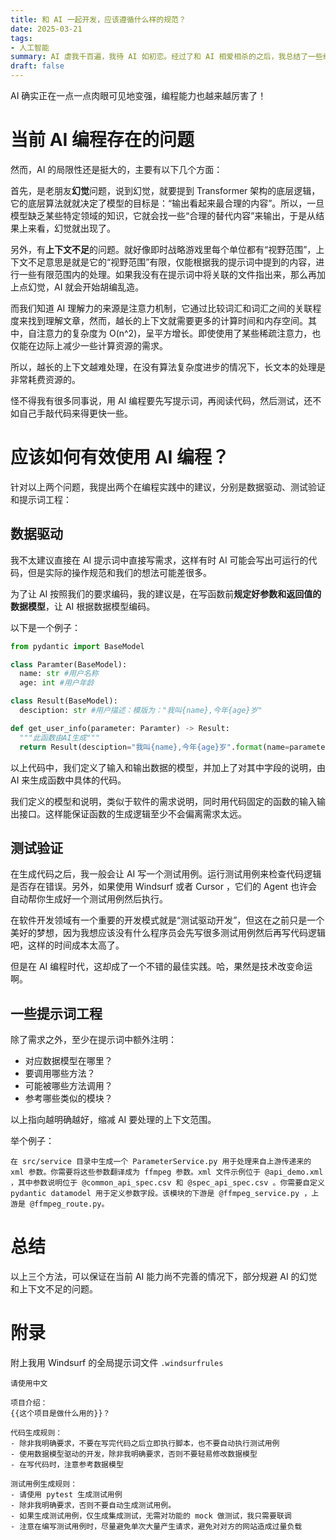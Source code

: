 ```yaml
---
title: 和 AI 一起开发，应该遵循什么样的规范？
date: 2025-03-21
tags:
- 人工智能
summary: AI 虐我千百遍，我待 AI 如初恋。经过了和 AI 相爱相杀的之后，我总结了一些经验……
draft: false
---
```


AI 确实正在一点一点肉眼可见地变强，编程能力也越来越厉害了！

# 当前 AI 编程存在的问题

然而，AI 的局限性还是挺大的，主要有以下几个方面：

首先，是老朋友**幻觉**问题，说到幻觉，就要提到 Transformer 架构的底层逻辑，它的底层算法就就决定了模型的目标是：“输出看起来最合理的内容”。所以，一旦模型缺乏某些特定领域的知识，它就会找一些“合理的替代内容”来输出，于是从结果上来看，幻觉就出现了。

另外，有**上下文不足**的问题。就好像即时战略游戏里每个单位都有“视野范围”，上下文不足意思是就是它的“视野范围”有限，仅能根据我的提示词中提到的内容，进行一些有限范围内的处理。如果我没有在提示词中将关联的文件指出来，那么再加上点幻觉，AI 就会开始胡编乱造。

而我们知道 AI 理解力的来源是注意力机制，它通过比较词汇和词汇之间的关联程度来找到理解文章，然而，越长的上下文就需要更多的计算时间和内存空间。其中，自注意力的复杂度为 O(n^2)，呈平方增长。即使使用了某些稀疏注意力，也仅能在边际上减少一些计算资源的需求。

所以，越长的上下文越难处理，在没有算法复杂度进步的情况下，长文本的处理是非常耗费资源的。

怪不得我有很多同事说，用 AI 编程要先写提示词，再阅读代码，然后测试，还不如自己手敲代码来得更快一些。

# 应该如何有效使用 AI 编程？

针对以上两个问题，我提出两个在编程实践中的建议，分别是数据驱动、测试验证和提示词工程：

## 数据驱动

我不太建议直接在 AI 提示词中直接写需求，这样有时 AI 可能会写出可运行的代码，但是实际的操作规范和我们的想法可能差很多。

为了让 AI 按照我们的要求编码，我的建议是，在写函数前**规定好参数和返回值的数据模型**，让 AI 根据数据模型编码。

以下是一个例子：

```python
from pydantic import BaseModel

class Paramter(BaseModel):
  name: str #用户名称
  age: int #用户年龄

class Result(BaseModel):
  desciption: str #用户描述：模版为："我叫{name},今年{age}岁"

def get_user_info(parameter: Paramter) -> Result:
  """此函数由AI生成"""
  return Result(desciption="我叫{name},今年{age}岁".format(name=parameter.name, age=parameter.age))
```

以上代码中，我们定义了输入和输出数据的模型，并加上了对其中字段的说明，由 AI 来生成函数中具体的代码。

我们定义的模型和说明，类似于软件的需求说明，同时用代码固定的函数的输入输出接口。这样能保证函数的生成逻辑至少不会偏离需求太远。

## 测试验证

在生成代码之后，我一般会让 AI 写一个测试用例。运行测试用例来检查代码逻辑是否存在错误。另外，如果使用 Windsurf 或者 Cursor ，它们的 Agent 也许会自动帮你生成好一个测试用例然后执行。

在软件开发领域有一个重要的开发模式就是“测试驱动开发”，但这在之前只是一个美好的梦想，因为我想应该没有什么程序员会先写很多测试用例然后再写代码逻辑吧，这样的时间成本太高了。

但是在 AI 编程时代，这却成了一个不错的最佳实践。哈，果然是技术改变命运啊。

## 一些提示词工程

除了需求之外，至少在提示词中额外注明：
- 对应数据模型在哪里？
- 要调用哪些方法？
- 可能被哪些方法调用？
- 参考哪些类似的模块？

以上指向越明确越好，缩减 AI 要处理的上下文范围。

举个例子：

```plaintext
在 src/service 目录中生成一个 ParameterService.py 用于处理来自上游传递来的 xml 参数。你需要将这些参数翻译成为 ffmpeg 参数。xml 文件示例位于 @api_demo.xml ，其中参数说明位于 @common_api_spec.csv 和 @spec_api_spec.csv 。你需要自定义 pydantic datamodel 用于定义参数字段。该模块的下游是 @ffmpeg_service.py ，上游是 @ffmpeg_route.py。
```

# 总结

以上三个方法，可以保证在当前 AI 能力尚不完善的情况下，部分规避 AI 的幻觉和上下文不足的问题。

# 附录

附上我用 Windsurf 的全局提示词文件 `.windsurfrules`

```plaintext
请使用中文

项目介绍：
{{这个项目是做什么用的}}？

代码生成规则：
- 除非我明确要求，不要在写完代码之后立即执行脚本，也不要自动执行测试用例
- 使用数据模型驱动的开发，除非我明确要求，否则不要轻易修改数据模型
- 在写代码时，注意参考数据模型

测试用例生成规则：
- 请使用 pytest 生成测试用例
- 除非我明确要求，否则不要自动生成测试用例。
- 如果生成测试用例，仅生成集成测试，无需对功能的 mock 做测试，我只需要联调
- 注意在编写测试用例时，尽量避免单次大量产生请求，避免对对方的网站造成过量负载
```

